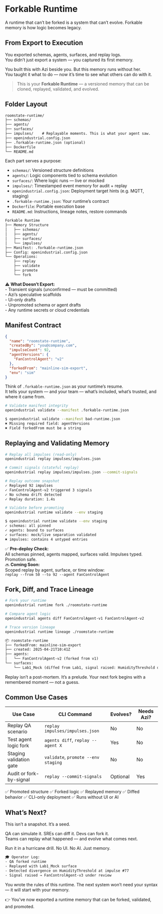 # Forkable Runtime

<div class="border-l-4 border-electric-purple pl-4 italic text-electric-purple">
A runtime that can’t be forked is a system that can’t evolve. Forkable memory is how logic becomes legacy.
</div>

## From Export to Execution

You exported schemas, agents, surfaces, and replay logs.  
You didn’t just export a system — you captured its first memory.

You built this with Azi beside you. But this memory runs without her.  
You taught it what to do — now it’s time to see what others can do with it.

> This is your **Forkable Runtime** — a versioned memory that can be cloned, replayed, validated, and evolved.

## Folder Layout

```txt
roomstate-runtime/
├── schemas/
├── agents/
├── surfaces/
├── impulses/    # Replayable moments. This is what your agent saw.
├── openindustrial.config.json
├── .forkable-runtime.json (optional)
├── Dockerfile
└── README.md
```

Each part serves a purpose:
- `schemas/`: Versioned structure definitions
- `agents/`: Logic components tied to schema evolution
- `surfaces/`: Where logic runs — live or mocked
- `impulses/`: Timestamped event memory for audit + replay
- `openindustrial.config.json`: Deployment target hints (e.g. MQTT, staging)
- `.forkable-runtime.json`: Your runtime’s contract
- `Dockerfile`: Portable execution base
- `README.md`: Instructions, lineage notes, restore commands

```txt
Forkable Runtime
├── Memory Structure
│   ├── schemas/
│   ├── agents/
│   ├── surfaces/
│   └── impulses/
├── Manifest: .forkable-runtime.json
├── Config: openindustrial.config.json
└── Operations:
    ├── replay
    ├── validate
    ├── promote
    └── fork
```

<aside class="border-l-4 border-yellow-400 pl-4 text-yellow-900 bg-yellow-50">
⚠️ <strong>What Doesn’t Export:</strong><br/>
- Transient signals (unconfirmed — must be committed)<br/>
- Azi’s speculative scaffolds<br/>
- UI-only drafts<br/>
- Unpromoted schema or agent drafts<br/>
- Any runtime secrets or cloud credentials
</aside>

## Manifest Contract

```json
{
  "name": "roomstate-runtime",
  "createdBy": "you@company.com",
  "impulseCount": 92,
  "agentVersions": {
    "FanControlAgent": "v2"
  },
  "forkedFrom": "mainline-sim-export",
  "env": "sim"
}
```

Think of `.forkable-runtime.json` as your runtime’s resume.  
It tells your system — and your team — what’s included, what’s trusted, and where it came from.

```bash
# Validate manifest integrity
openindustrial validate --manifest .forkable-runtime.json
```

```bash
$ openindustrial validate --manifest bad-runtime.json
✖ Missing required field: agentVersions
✖ Field forkedFrom must be a string
```

## Replaying and Validating Memory

```bash
# Replay all impulses (read-only)
openindustrial replay impulses/impulses.json

# Commit signals (stateful replay)
openindustrial replay impulses/impulses.json --commit-signals

# Replay outcome snapshot
✓ Replayed 92 impulses
✓ FanControlAgent-v2 triggered 3 signals
✓ No schema drift detected
✓ Replay duration: 1.4s
```

```bash
# Validate before promoting
openindustrial runtime validate --env staging
```

```bash
$ openindustrial runtime validate --env staging
✓ schemas: all pinned
✓ agents: bound to surfaces
✓ surfaces: mock/live separation validated
✖ impulses: contains 4 untyped entries
```

<aside class="border-l-4 border-yellow-400 pl-4 text-yellow-900 bg-yellow-50">
✅ <strong>Pre-deploy Check:</strong><br/>
All schemas pinned, agents mapped, surfaces valid. Impulses typed. Promotion safe.
</aside>

<aside class="border-l-4 border-yellow-400 pl-4 text-yellow-900 bg-yellow-50">
🔜 <strong>Coming Soon:</strong><br/>
Scoped replay by agent, surface, or time window:<br/>
<code>replay --from 50 --to 92 --agent FanControlAgent</code>
</aside>

## Fork, Diff, and Trace Lineage

```bash
# Fork your runtime
openindustrial runtime fork ./roomstate-runtime

# Compare agent logic
openindustrial agents diff FanControlAgent-v1 FanControlAgent-v2

# Trace version lineage
openindustrial runtime lineage ./roomstate-runtime
```

```txt
📦 roomstate-runtime
├── forkedFrom: mainline-sim-export
├── created: 2025-04-21T10:41Z
├── agents:
│   └── FanControlAgent-v2 (forked from v1)
└── surfaces:
    └── Lab1_Mock (diffed from Lab1, signal raised: HumidityThreshold drift)
```

<aside class="border-l-4 border-indigo-500 pl-4 italic">
Replay isn’t a post-mortem. It’s a prelude. Your next fork begins with a remembered moment — not a guess.
</aside>

## Common Use Cases

| Use Case                     | CLI Command                            | Evolves? | Needs Azi? |
|-----------------------------|----------------------------------------|----------|------------|
| Replay QA scenario          | `replay impulses/impulses.json`        | No       | No         |
| Test agent logic fork       | `agents diff`, `replay --agent X`      | Yes      | No         |
| Staging validation gate     | `validate`, `promote --env staging`    | No       | No         |
| Audit or fork-by-signal     | `replay --commit-signals`              | Optional | Yes        |

<aside class="border-l-4 border-electric-purple pl-4 italic text-electric-purple">
✅ Promoted structure  
✅ Forked logic  
✅ Replayed memory  
✅ Diffed behavior  
✅ CLI-only deployment  
✅ Runs without UI or AI
</aside>

## What’s Next?

This isn’t a snapshot. It’s a seed.

QA can simulate it. SREs can diff it. Devs can fork it.  
Teams can replay what happened — and evolve what comes next.

Run it in a hurricane drill. No UI. No AI. Just memory.

```txt
🎓 Operator Log:
- QA forked runtime
- Replayed with Lab1_Mock surface
- Detected divergence on HumidityThreshold at impulse #77
- Signal raised → FanControlAgent-v3 under review
```

<aside class="border-l-4 border-electric-purple pl-4 italic text-electric-purple">
You wrote the rules of this runtime. The next system won’t need your syntax — it will start with your memory.
</aside>

👉 You’ve now exported a runtime memory that can be forked, validated, and promoted.  
